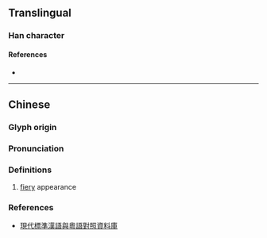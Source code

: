 {{character info}}
==Translingual==

===Han character===
{{Han char|rn=86|rad=火|as=24|sn=28|four=91814|canj=FMBO,XFMBO|ids=⿰火靈}}

====References====
* {{Han ref|kx=0688.180|dkj=19644|dj=1101.040|hdz=32250.250|uh=7227|ud=29223|bh=F9BC|bd=63932}}

----

==Chinese==
{{zh-forms|s=𫞠}}

===Glyph origin===
{{Han etym}}

===Pronunciation===
{{zh-pron
|m=líng
|c=
|mc=y
|oc=y
|cat=
}}

===Definitions===
{{zh-hanzi}}

# [[fiery]] appearance

===References===
* [http://apps.itsc.cuhk.edu.hk/hanyu/Page/Cover.aspx 現代標準漢語與粵語對照資料庫]